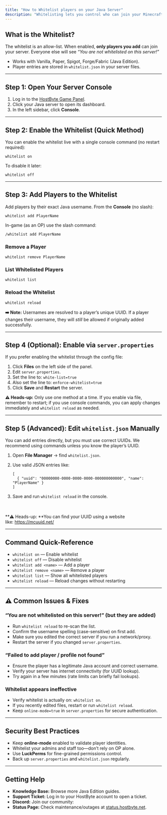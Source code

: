 ```yaml
---
title: "How to Whitelist players on your Java Server"
description: "Whitelisting lets you control who can join your Minecraft Java server. This guide shows you how to enable the whitelist, add/remove players, and fix common issues using the HostByte Game Panel."
---
```


## What is the Whitelist?

The whitelist is an allow-list. When enabled, **only players you add** can join your server. Everyone else will see _“You are not whitelisted on this server!”_

- Works with Vanilla, Paper, Spigot, Forge/Fabric (Java Edition).
- Player entries are stored in `whitelist.json` in your server files.

---

## Step 1: Open Your Server Console

1. Log in to the [<u>HostByte Game Panel</u>](https://game.hostbyte.net/).
2. Click your Java server to open its dashboard.
3. In the left sidebar, click **Console**.

---

## Step 2: Enable the Whitelist (Quick Method)

You can enable the whitelist live with a single console command (no restart required):

```
whitelist on
```

To disable it later:

```
whitelist off
```

---

## Step 3: Add Players to the Whitelist

Add players by their exact Java username. From the **Console** (no slash):

```
whitelist add PlayerName
```

In-game (as an OP) use the slash command:

```
/whitelist add PlayerName
```

### Remove a Player

```
whitelist remove PlayerName
```

### List Whitelisted Players

```
whitelist list
```

### Reload the Whitelist

```
whitelist reload
```

**➡️ Note:** Usernames are resolved to a player’s unique UUID. If a player changes their username, they will _still_ be allowed if originally added successfully.

---

## Step 4 (Optional): Enable via `server.properties`

If you prefer enabling the whitelist through the config file:

1. Click **Files** on the left side of the panel.
2. Edit `server.properties`.
3. Set the line to: `white-list=true`
4. Also set the line to: `enforce-whitelist=true`
5. Click **Save** and **Restart** the server.

**⚠️ Heads-up:** Only use one method at a time. If you enable via file, remember to restart; if you use console commands, you can apply changes immediately and `whitelist reload` as needed.

---

## Step 5 (Advanced): Edit `whitelist.json` Manually

You can add entries directly, but you must use correct UUIDs. We recommend using commands unless you know the player’s UUID.

1. Open **File Manager** → find `whitelist.json`.
2. Use valid JSON entries like:

   ```
   [
     { "uuid": "00000000-0000-0000-0000-000000000000", "name": "PlayerName" }
   ]
   ```
3. Save and run `whitelist reload` in the console.

\
\
**⚠️ Heads-up: **You can find your UUID using a website like: https://mcuuid.net/

---

## Command Quick-Reference

- `whitelist on` — Enable whitelist
- `whitelist off` — Disable whitelist
- `whitelist add <name>` — Add a player
- `whitelist remove <name>` — Remove a player
- `whitelist list` — Show all whitelisted players
- `whitelist reload` — Reload changes without restarting

---

## ⚠️ Common Issues & Fixes

### “You are not whitelisted on this server!” (but they are added)

- Run `whitelist reload` to re-scan the list.
- Confirm the username spelling (case-sensitive) on first add.
- Make sure you edited the correct server if you run a network/proxy.
- Restart the server if you changed `server.properties`.

### “Failed to add player / profile not found”

- Ensure the player has a legitimate Java account and correct username.
- Verify your server has internet connectivity (for UUID lookup).
- Try again in a few minutes (rate limits can briefly fail lookups).

### Whitelist appears ineffective

- Verify whitelist is actually on: `whitelist on`.
- If you recently edited files, restart or run `whitelist reload`.
- Keep `online-mode=true` in `server.properties` for secure authentication.

---

## Security Best Practices

- Keep **online-mode** enabled to validate player identities.
- Whitelist your admins and staff too—don’t rely on OP alone.
- Use **LuckPerms** for fine-grained permissions control.
- Back up `server.properties` and `whitelist.json` regularly.

---

## Getting Help

- **Knowledge Base:** Browse more Java Edition guides.
- **Support Ticket:** Log in to your HostByte account to open a ticket.
- **Discord:** Join our community:
- **Status Page:** Check maintenance/outages at [<u>status.hostbyte.net</u>](https://status.hostbyte.net/).